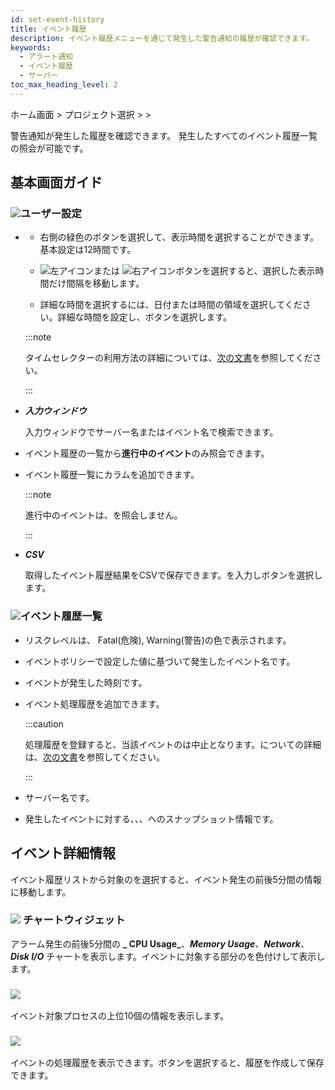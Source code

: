 ```yaml
---
id: set-event-history
title: イベント履歴
description: イベント履歴メニューを通じて発生した警告通知の履歴が確認できます。
keywords:
  - アラート通知
  - イベント履歴
  - サーバー
toc_max_heading_level: 2
---
```


ホーム画面 &gt; プロジェクト選択 &gt; <Cmdname sid="side_event" className="uitext" /> &gt; <Cmdname sid="side_eventHistory" className="uitext" />

警告通知が発生した履歴を確認できます。 発生したすべてのイベント履歴一覧の照会が可能です。 

## 基本画面ガイド

<ImgLang img='event-history-server.png' desc='サーバーイベント履歴'/>

### ![](/img/number-01.png)**ユーザー設定**

- <Cmdname sid="time_selector" className="uitext" />

  - 右側の緑色のボタンを選択して、表示時間を選択することができます。基本設定は12時間です。

  - ![左アイコン](/img/left-arrow.svg)または ![右アイコン](/img/right-arrow.svg)ボタンを選択すると、選択した表示時間だけ間隔を移動します。

  - 詳細な時間を選択するには、日付または時間の領域を選択してください。詳細な時間を設定し、<Cmdname sid="apply" className="uitext" />ボタンを選択します。

  :::note 

  タイムセレクターの利用方法の詳細については、[次の文書](usage-ui#timeselector)を参照してください。

  :::

- **_入力ウィンドウ_**  

  入力ウィンドウでサーバー名またはイベント名で検索できます。

- <Cmdname sid="exclude_resolved_alerts" className="uitext" />

  イベント履歴の一覧から**進行中のイベント**のみ照会できます。

- <Cmdname sid="BTN06585" className="uitext" />

  イベント履歴一覧に<Cmdname sid="TTL06583" className="uitext" />カラムを追加できます。 

  :::note

  進行中のイベントは、<Cmdname sid="TTL06583" className="uitext" />を照会しません。

  :::

- **_CSV_**

  取得したイベント履歴結果をCSVで保存できます。<Cmdname sid="maximum_csv_lines" className="uitext" />を入力し<Cmdname sid="download" className="uitext" />ボタンを選択します。

### ![](/img/number-02.png)**イベント履歴一覧**

- <Cmdname sid="sms_alert_severity" className="uitext" />

  リスクレベルは、 <span class='vslow'>Fatal</span>(危険), <span class='slow'>Warning</span>(警告)の色で表示されます。

- <Cmdname sid="event_title" className="uitext" />

  イベントポリシーで設定した値に基づいて発生したイベント名です。

- <Cmdname sid="event_time" className="uitext" />

  イベントが発生した時刻です。

- <Cmdname sid="sms_alert_acknowledge" className="uitext" /><ScrollToLink anchor='scrollTo-alert-acknowledge' />

  イベント処理履歴を追加できます。

  :::caution

  処理履歴を登録すると、当該イベントの<Cmdname sid="TTL06149" className="uitext" />は中止となります。<Cmdname sid="TTL06149" className="uitext" />についての詳細は、[次の文書](set-receive-event#escalation)を参照してください。

  :::

- <Cmdname sid="server" className="uitext" />

  サーバー名です。 

- <Cmdname sid="sms_alert_snapshot" className="uitext" />

  発生したイベントに対する<Cmdname sid="cpu" className="uitext" />、<Cmdname sid="memory_pused" className="uitext" />、<Cmdname sid="disk" className="uitext" />、<Cmdname sid="network" className="uitext" />へのスナップショット情報です。 

## イベント詳細情報

イベント履歴リストから対象の<Cmdname sid="event_title" className="uitext" />を選択すると、イベント発生の前後5分間の<Cmdname sid="detail" className="uitext" />情報に移動します。

<ImgLang img='server-event-detail.png' desc='サーバーイベント詳細'/>

### ![](/img/number-01.png) **チャートウィジェット**

アラーム発生の前後5分間の **_ CPU Usage_**、**_Memory Usage_**、**_Network_**、**_Disk I/O_** チャートを表示します。イベントに対象する部分の<Cmdname sid="sms_alert_severity" className="uitext" />を色付けして表示します。

### ![](/img/number-02.png) <Cmdname sid="sms_summary_process" className="uitext" />

イベント対象プロセスの上位10個の情報を表示します。 

### ![](/img/number-03.png) <Cmdname sid="sms_alert_acknowledge_detail" className="uitext" />

イベントの処理履歴を表示できます。<Cmdname sid="sms_alert_acknowledge_add" className="uitext" />ボタンを選択すると、履歴を作成して保存できます。
